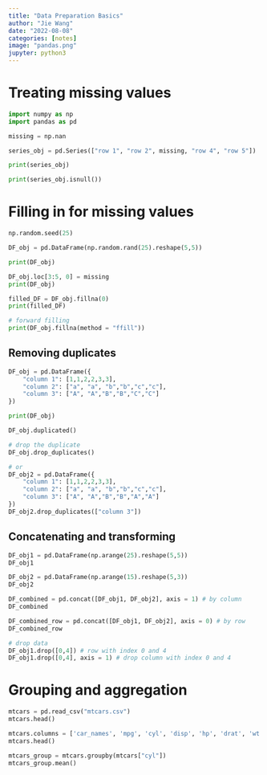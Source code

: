 ```yaml
---
title: "Data Preparation Basics"
author: "Jie Wang"
date: "2022-08-08"
categories: [notes]
image: "pandas.png"
jupyter: python3
---
```


# Treating missing values

```python
import numpy as np
import pandas as pd

missing = np.nan

series_obj = pd.Series(["row 1", "row 2", missing, "row 4", "row 5"])

print(series_obj)

print(series_obj.isnull())
```

# Filling in for missing values

```python
np.random.seed(25)

DF_obj = pd.DataFrame(np.random.rand(25).reshape(5,5))

print(DF_obj)

DF_obj.loc[3:5, 0] = missing
print(DF_obj)

filled_DF = DF_obj.fillna(0)
print(filled_DF)

# forward filling
print(DF_obj.fillna(method = "ffill"))

```


## Removing duplicates

```python
DF_obj = pd.DataFrame({
    "column 1": [1,1,2,2,3,3],
    "column 2": ["a", "a", "b","b","c","c"],
    "column 3": ["A", "A","B","B","C","C"]   
})

print(DF_obj)

DF_obj.duplicated()

# drop the duplicate
DF_obj.drop_duplicates()

# or 
DF_obj2 = pd.DataFrame({
    "column 1": [1,1,2,2,3,3],
    "column 2": ["a", "a", "b","b","c","c"],
    "column 3": ["A", "A","B","B","A","A"]   
})
DF_obj2.drop_duplicates(["column 3"])

```

## Concatenating and transforming

```python
DF_obj1 = pd.DataFrame(np.arange(25).reshape(5,5))
DF_obj1

DF_obj2 = pd.DataFrame(np.arange(15).reshape(5,3))
DF_obj2

DF_combined = pd.concat([DF_obj1, DF_obj2], axis = 1) # by column
DF_combined

DF_combined_row = pd.concat([DF_obj1, DF_obj2], axis = 0) # by row
DF_combined_row

# drop data
DF_obj1.drop([0,4]) # row with index 0 and 4
DF_obj1.drop([0,4], axis = 1) # drop column with index 0 and 4
```

# Grouping and aggregation

```python
mtcars = pd.read_csv("mtcars.csv")
mtcars.head()

mtcars.columns = ['car_names', 'mpg', 'cyl', 'disp', 'hp', 'drat', 'wt', 'qsec', 'vs', 'am', 'gear', 'carb']
mtcars.head()

mtcars_group = mtcars.groupby(mtcars["cyl"])
mtcars_group.mean()

```
